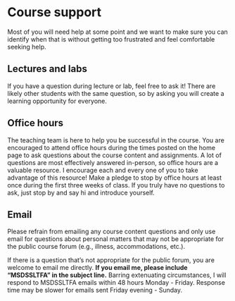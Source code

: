 # Course support

Most of you will need help at some point and we want to make sure you can identify when that is without getting too frustrated and feel comfortable seeking help.

## Lectures and labs

If you have a question during lecture or lab, feel free to ask it!
There are likely other students with the same question, so by asking you will create a learning opportunity for everyone.

## Office hours

The teaching team is here to help you be successful in the course.
You are encouraged to attend office hours during the times posted on the home page to ask questions about the course content and assignments.
A lot of questions are most effectively answered in-person, so office hours are a valuable resource.
I encourage each and every one of you to take advantage of this resource!
Make a pledge to stop by office hours at least once during the first three weeks of class.
If you truly have no questions to ask, just stop by and say hi and introduce yourself.

## Email

Please refrain from emailing any course content questions and only use email for questions about personal matters that may not be appropriate for the public course forum (e.g., illness, accommodations, etc.).

If there is a question that's not appropriate for the public forum, you are welcome to email me directly.
**If you email me, please include "MSDSSLTFA" in the subject line.** Barring extenuating circumstances, I will respond to MSDSSLTFA emails within 48 hours Monday - Friday. Response time may be slower for emails sent Friday evening - Sunday.
